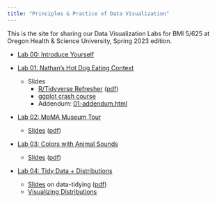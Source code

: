 ```yaml
---
title: "Principles & Practice of Data Visualization"
---
```


This is the site for sharing our Data Visualization Labs for BMI 5/625 at Oregon Health & Science University, Spring 2023 edition.

- [Lab 00: Introduce Yourself](00-install_name_plot.html)

- [Lab 01: Nathan's Hot Dog Eating Context](01-eda_hot_dogs.html)
    - Slides
      - [R/Tidyverse Refresher](slides/01-slides.html) ([pdf](slides/01-slides.pdf))
      - [ggplot crash course](slides/01b-slides.html)
      - Addendum: [01-addendum.html](01-addendum.html)
- [Lab 02: MoMA Museum Tour](02-moma.html)
    - [Slides](slides/02-slides.html) ([pdf](slides/02-slides.pdf))
<!--     - Dataset: [https://stevenbedrick.github.io/data-vis-labs-2022/data/artworks.csv](data/artworks-cleaned.csv) -->
<!-- <!--     - Dataset Cleaning *(optional)*: [02a-moma-cleaning.html](02a-moma-cleaning.html) --> 
<!-- <!--     - Addendum: [02-addendum.html](02-addendum.html) --> 
- [Lab 03: Colors with Animal Sounds](03-colors.html)
    - [Slides](slides/03-slides.html) ([pdf](slides/03-slides.pdf))
<!-- <!--     - Dataset: [http://bit.ly/cs631-meow](http://bit.ly/cs631-meow) --> 
<!-- <!--     - Dataset Cleaning *(optional)*: [03a-meow-cleaning.html](03a-meow-cleaning.html) --> 
- [Lab 04: Tidy Data + Distributions](04-challenge_rev.html)
    - [Slides](slides/04-slides.html) on data-tidying ([pdf](slides/04-slides.pdf))
    - [Visualizing Distributions](https://stevenbedrick.github.io/data-vis-labs-2022/04-distributions.html)
<!-- - [Lab 05: Tables & Fonts](05-tables-challenge.html) -->
<!--     - [Reference Lab](05-tables.html) -->
<!--     - [Data Tidying Tricks for Tables](05-tables-tidying.html) -->
<!-- - [Lab 06: Publishing](06-blogdown.html) -->
<!-- - [Lab 07: Shiny](07-shiny.html) -->
<!-- - [Lab 08: Maps](08-maps.html) -->
<!-- - [Lab 10: Higher-dimensionality and Networks](10-high-d.html) -->
<!-- - [Lab 09: Tableau](09-tableau.html) -->

<!-- 
Old stuff from previous times around...
#---
#- [Lab 04: Tidy Data + Distributions](04-challenge.html)
#    - [Slides](slides/04-slides.html)
#    - [Reference lab](04-distributions.html)
#- [Lab 05: Fonts & Tables](05-tables.html)
#    - The actual in-class lab focused on "Take a sad plot & make it better"
#- Lab 06: The Tada!-verse
#    - [Slides on `xaringan`](slides/06-slides_xaringan.html)
#    - [Slides on `blogdown`](slides/06-slides_blogdown.html)
#- Lab 07: Making a Shareable Site
#    - [Pre-work slides](slides/07-prework-slides_blogdown.html)
#    - [In-class slides](slides/07-slides_blogdown.html)
#- Lab 11: One Dataset, Visualized 11 Ways
#    - [Slides](slides/11-slides.html)
#- Lab 12: Wrap-up
#    - [Slides](slides/12-slides.html)
#---
-->
